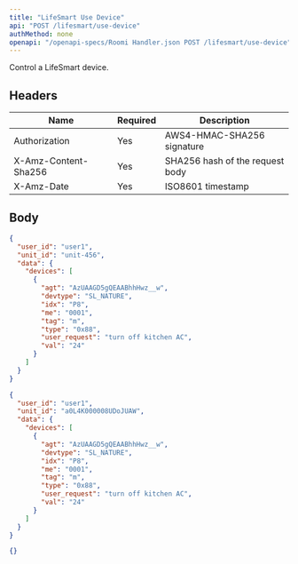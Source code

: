 ```yaml
---
title: "LifeSmart Use Device"
api: "POST /lifesmart/use-device"
authMethod: none
openapi: "/openapi-specs/Roomi Handler.json POST /lifesmart/use-device"
---
```


Control a LifeSmart device.

## Headers


| Name | Required | Description |
| --- | --- | --- |
| Authorization | Yes | AWS4-HMAC-SHA256 signature |
| X-Amz-Content-Sha256 | Yes | SHA256 hash of the request body |
| X-Amz-Date | Yes | ISO8601 timestamp |


## Body

```json
{
  "user_id": "user1",
  "unit_id": "unit-456",
  "data": {
    "devices": [
      {
        "agt": "AzUAAGD5gQEAABhhHwz__w",
        "devtype": "SL_NATURE",
        "idx": "P8",
        "me": "0001",
        "tag": "m",
        "type": "0x88",
        "user_request": "turn off kitchen AC",
        "val": "24"
      }
    ]
  }
}
```


<RequestExample>

```json Request Body
{
  "user_id": "user1",
  "unit_id": "a0L4K000008UDoJUAW",
  "data": {
    "devices": [
      {
        "agt": "AzUAAGD5gQEAABhhHwz__w",
        "devtype": "SL_NATURE",
        "idx": "P8",
        "me": "0001",
        "tag": "m",
        "type": "0x88",
        "user_request": "turn off kitchen AC",
        "val": "24"
      }
    ]
  }
}
```

</RequestExample>


<ResponseExample>

```json Response
{}
```

</ResponseExample>
